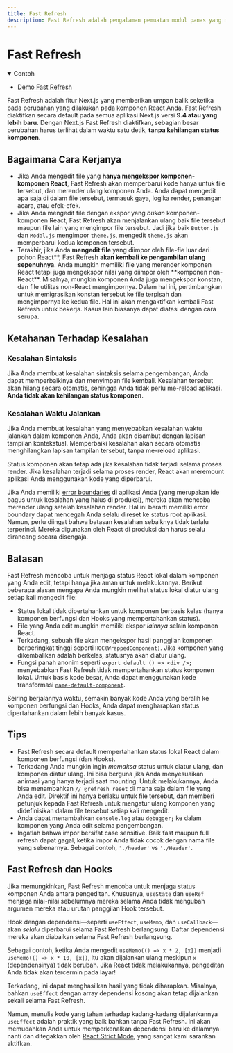 ```yaml
---
title: Fast Refresh
description: Fast Refresh adalah pengalaman pemuatan modul panas yang memberikan umpan balik seketika pada perubahan yang dilakukan pada komponen React Anda.
---
```


# Fast Refresh

<details open>
  <summary>Contoh</summary>

- [Demo Fast Refresh](https://github.com/vercel/next.js/tree/canary/examples/fast-refresh-demo)

</details>

Fast Refresh adalah fitur Next.js yang memberikan umpan balik seketika pada
perubahan yang dilakukan pada komponen React Anda. Fast Refresh diaktifkan secara default pada semua
aplikasi Next.js versi **9.4 atau yang lebih baru**. Dengan Next.js Fast Refresh diaktifkan,
sebagian besar perubahan harus terlihat dalam waktu satu detik, **tanpa kehilangan status komponen**.

## Bagaimana Cara Kerjanya

- Jika Anda mengedit file yang **hanya mengekspor komponen-komponen React**, Fast Refresh akan
  memperbarui kode hanya untuk file tersebut, dan merender ulang komponen Anda. Anda dapat mengedit
  apa saja di dalam file tersebut, termasuk gaya, logika render, penangan acara, atau
  efek-efek.
- Jika Anda mengedit file dengan ekspor yang _bukan_ komponen-komponen React, Fast Refresh
  akan menjalankan ulang baik file tersebut maupun file lain yang mengimpor file tersebut. Jadi jika
  baik `Button.js` dan `Modal.js` mengimpor `theme.js`, mengedit `theme.js` akan memperbarui
  kedua komponen tersebut.
- Terakhir, jika Anda **mengedit file** yang diimpor oleh file-fie luar dari
  pohon React**, Fast Refresh **akan kembali ke pengambilan ulang sepenuhnya**. Anda
  mungkin memiliki file yang merender komponen React tetapi juga mengekspor nilai
  yang diimpor oleh **komponen non-React\*\*. Misalnya, mungkin komponen Anda juga mengekspor konstan,
  dan file utilitas non-React mengimpornya. Dalam hal ini, pertimbangkan untuk memigrasikan konstan
  tersebut ke file terpisah dan mengimpornya ke kedua file. Hal ini akan mengaktifkan kembali Fast Refresh
  untuk bekerja. Kasus lain biasanya dapat diatasi dengan cara serupa.

## Ketahanan Terhadap Kesalahan

### Kesalahan Sintaksis

Jika Anda membuat kesalahan sintaksis selama pengembangan, Anda dapat memperbaikinya dan menyimpan file
kembali. Kesalahan tersebut akan hilang secara otomatis, sehingga Anda tidak perlu me-reload
aplikasi. **Anda tidak akan kehilangan status komponen**.

### Kesalahan Waktu Jalankan

Jika Anda membuat kesalahan yang menyebabkan kesalahan waktu jalankan dalam komponen Anda,
Anda akan disambut dengan lapisan tampilan kontekstual. Memperbaiki kesalahan akan secara otomatis
menghilangkan lapisan tampilan tersebut, tanpa me-reload aplikasi.

Status komponen akan tetap ada jika kesalahan tidak terjadi selama proses render. Jika
kesalahan terjadi selama proses render, React akan meremount aplikasi Anda menggunakan
kode yang diperbarui.

Jika Anda memiliki [error boundaries](https://react.dev/reference/react/Component#catching-rendering-errors-with-an-error-boundary)
di aplikasi Anda (yang merupakan ide bagus untuk kesalahan yang halus di produksi), mereka
akan mencoba merender ulang setelah kesalahan render. Hal ini berarti memiliki
error boundary dapat mencegah Anda selalu direset ke status root aplikasi.
Namun, perlu diingat bahwa batasan kesalahan sebaiknya tidak terlalu terperinci.
Mereka digunakan oleh React di produksi dan harus selalu dirancang
secara disengaja.

## Batasan

Fast Refresh mencoba untuk menjaga status React lokal dalam komponen yang Anda
edit, tetapi hanya jika aman untuk melakukannya. Berikut beberapa alasan mengapa Anda mungkin melihat
status lokal diatur ulang setiap kali mengedit file:

- Status lokal tidak dipertahankan untuk komponen berbasis kelas (hanya komponen berfungsi
  dan Hooks yang mempertahankan status).
- File yang Anda edit mungkin memiliki ekspor _lainnya_ selain komponen React.
- Terkadang, sebuah file akan mengekspor hasil panggilan komponen berperingkat tinggi
  seperti `HOC(WrappedComponent)`. Jika komponen yang dikembalikan adalah
  berkelas, statusnya akan diatur ulang.
- Fungsi panah anonim seperti `export default () => <div />;` menyebabkan Fast Refresh tidak
  mempertahankan status komponen lokal. Untuk basis kode besar, Anda dapat menggunakan kode transformasi [`name-default-component`](/docs/pages/building-your-application/upgrading/codemods#name-default-component).

Seiring berjalannya waktu, semakin banyak kode Anda yang beralih ke komponen berfungsi dan Hooks, Anda dapat mengharapkan
status dipertahankan dalam lebih banyak kasus.

## Tips

- Fast Refresh secara default mempertahankan status lokal React dalam komponen berfungsi (dan Hooks).
- Terkadang Anda mungkin ingin _memaksa_ status untuk diatur ulang, dan komponen diatur ulang.
  Ini bisa berguna jika Anda menyesuaikan animasi yang hanya terjadi saat mounting. Untuk melakukannya, Anda bisa menambahkan `// @refresh reset`
  di mana saja dalam file yang Anda edit. Direktif ini hanya berlaku untuk file tersebut, dan
  memberi petunjuk kepada Fast Refresh untuk mengatur ulang komponen yang didefinisikan dalam file tersebut setiap
  kali mengedit.
- Anda dapat menambahkan `console.log` atau `debugger;` ke dalam komponen yang Anda edit selama
  pengembangan.
- Ingatlah bahwa impor bersifat case sensitive. Baik fast maupun full refresh dapat gagal,
  ketika impor Anda tidak cocok dengan nama file yang sebenarnya.
  Sebagai contoh, `'./header'` vs `'./Header'`.

## Fast Refresh dan Hooks

Jika memungkinkan, Fast Refresh mencoba untuk menjaga status komponen Anda
antara pengeditan. Khususnya, `useState` dan `useRef` menjaga nilai-nilai sebelumnya mereka selama Anda tidak mengubah argumen mereka atau urutan panggilan Hook
tersebut.

Hook dengan dependensi—seperti `useEffect`, `useMemo`, dan `useCallback`—akan
_selalu_ diperbarui selama Fast Refresh berlangsung. Daftar dependensi mereka akan diabaikan
selama Fast Refresh berlangsung.

Sebagai contoh, ketika Anda mengedit `useMemo(() => x * 2, [x])` menjadi
`useMemo(() => x * 10, [x])`, itu akan dijalankan ulang meskipun `x` (dependensinya)
tidak berubah. Jika React tidak melakukannya, pengeditan Anda tidak akan tercermin pada
layar!

Terkadang, ini dapat menghasilkan hasil yang tidak diharapkan. Misalnya, bahkan `useEffect`
dengan array dependensi kosong akan tetap dijalankan sekali selama Fast Refresh.

Namun, menulis kode yang tahan terhadap kadang-kadang dijalankannya `useEffect` adalah praktik yang baik bahkan
tanpa Fast Refresh. Ini akan memudahkan Anda untuk memperkenalkan dependensi baru ke dalamnya nanti
dan ditegakkan oleh [React Strict Mode](/docs/pages/api-reference/next-config-js/reactStrictMode),
yang sangat kami sarankan aktifkan.
